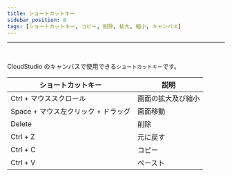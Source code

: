 ```yaml
---
title: ショートカットキー
sidebar_position: 8
tags: [ショートカットキー, コピー, 削除, 拡大, 縮小, キャンバス]
---
```


<hr />
<br />

CloudStudio のキャンバスで使用できる`ショートカットキー`です。

| ショートカットキー                  | 説明               |
| ----------------------------------- | ------------------ |
| Ctrl + マウススクロール             | 画面の拡大及び縮小 |
| Space + マウス左クリック + ドラッグ | 画面移動           |
| Delete                              | 削除               |
| Ctrl + Z                            | 元に戻す           |
| Ctrl + C                            | コピー             |
| Ctrl + V                            | ペースト           |
